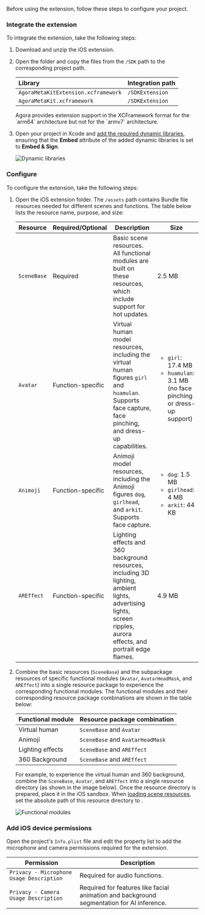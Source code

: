 <PlatformWrapper platform="ios">

Before using the <Vg k="RTEE_MK"/> extension, follow these steps to configure your project.

### Integrate the extension

To integrate the <Vg k="RTEE_MK"/> extension, take the following steps:

1. Download and unzip the [<Vg k="RTEE_MK"/>](https://download.agora.io/sdk/release/Agora_MetaKit_SDK_for_iOS_v2_2_0.zip?_gl=1*vq9rt*_ga*MjA0NDUxNTUwLjE2ODM3MTkwNzY.*_ga_BFVGG7E02W*MTcyNjIxOTY4OS4yODAuMS4xNzI2MjIwMjg1LjAuMC4w) iOS extension.

1. Open the folder and copy the files from the `/SDK` path to the corresponding project path.

    | Library                              | Integration path   |
    |:------------------------------------|:-------------------|
    | `AgoraMetaKitExtension.xcframework` | `/SDKExtension`    |
    | `AgoraMetaKit.xcframework`          | `/SDKExtension`    |

    <Admonition type="caution" title="Note">
    Agora provides extension support in the XCFramework format for the `arm64` architecture but not for the `armv7` architecture.
    </Admonition>

1. Open your project in Xcode and [add the required dynamic libraries](https://help.apple.com/xcode/mac/current/#/dev51a648b07), ensuring that the **Embed** attribute of the added dynamic libraries is set to **Embed & Sign**.

    ![Dynamic libraries](https://agora-doc.s3.us-east-1.amazonaws.com/images/extensions-marketplace/metakit-extension-ios-step2.png)

### Configure <Vg k="RTEE_MK"/>

To configure the extension, take the following steps:

1. Open the <Vg k="RTEE_MK"/> iOS extension folder. The `/assets` path contains Bundle file resources needed for different scenes and functions. The table below lists the resource name, purpose, and size:

    | Resource     | Required/Optional | Description  | Size     |
    |--------------|-------------------|--------------|----------|
    | `SceneBase`  | Required    | Basic scene resources. All functional modules are built on these resources, which include support for hot updates.         | 2.5 MB   |
    | `Avatar`     | Function-specific    | Virtual human model resources, including the virtual human figures `girl` and `huamulan`. Supports face capture, face pinching, and dress-up capabilities. | <ul><li>`girl`: 17.4 MB</li><li>`huamulan`: 3.1 MB (no face pinching or dress-up support)</li></ul> |
    | `Animoji`    | Function-specific    | Animoji model resources, including the Animoji figures `dog`, `girlhead`, and `arkit`. Supports face capture. | <ul><li>`dog`: 1.5 MB</li><li>`girlhead`: 4 MB</li><li>`arkit`: 44 KB</li></ul> |
    | `AREffect`   | Function-specific    | Lighting effects and 360 background resources, including 3D lighting, ambient lights, advertising lights, screen ripples, aurora effects, and portrait edge flames. | 4.9 MB   |

1. Combine the basic resources (`SceneBase`) and the subpackage resources of specific functional modules (`Avatar`, `AvatarHeadMask`, and `AREffect`) into a single resource package to experience the corresponding functional modules. The functional modules and their corresponding resource package combinations are shown in the table below:

    | Functional module | Resource package combination         |
    |-------------------|---------------------------------------|
    | Virtual human     | `SceneBase` and `Avatar`              |
    | Animoji           | `SceneBase` and `AvatarHeadMask`      |
    | Lighting effects  | `SceneBase` and `AREffect`            |
    | 360 Background    | `SceneBase` and `AREffect`            |


    For example, to experience the virtual human and 360 background, combine the `SceneBase`, `Avatar`, and `AREffect` into a single resource directory (as shown in the image below). Once the resource directory is prepared, place it in the iOS sandbox. When [loading scene resources](#load-scene-resources), set the absolute path of this resource directory to <Vg k="RTEE_MK"/>.

    ![Functional modules](https://agora-doc.s3.us-east-1.amazonaws.com/images/extensions-marketplace/metakit-extension-ios-step3.png)

### Add iOS device permissions

Open the project's `Info.plist` file and edit the property list to add the microphone and camera permissions required for the <Vg k="RTEE_MK"/> extension.

| Permission                               | Description                                                                              |
|------------------------------------------|------------------------------------------------------------------------------------------|
| `Privacy - Microphone Usage Description` | Required for audio functions.                                                            |
| `Privacy - Camera Usage Description`     | Required for features like facial animation and background segmentation for AI inference.  |

</PlatformWrapper>